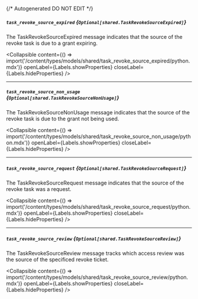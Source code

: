{/* Autogenerated DO NOT EDIT  */}

##### `task_revoke_source_expired` *{`Optional[shared.TaskRevokeSourceExpired]`}*
The TaskRevokeSourceExpired message indicates that the source of the revoke task is due to a grant expiring.

<Collapsible content={() => import('/content/types/models/shared/task_revoke_source_expired/python.mdx')} openLabel={Labels.showProperties} closeLabel={Labels.hideProperties} />


---
##### `task_revoke_source_non_usage` *{`Optional[shared.TaskRevokeSourceNonUsage]`}*
The TaskRevokeSourceNonUsage message indicates that the source of the revoke task is due to the grant not being used.

<Collapsible content={() => import('/content/types/models/shared/task_revoke_source_non_usage/python.mdx')} openLabel={Labels.showProperties} closeLabel={Labels.hideProperties} />


---
##### `task_revoke_source_request` *{`Optional[shared.TaskRevokeSourceRequest]`}*
The TaskRevokeSourceRequest message indicates that the source of the revoke task was a request.

<Collapsible content={() => import('/content/types/models/shared/task_revoke_source_request/python.mdx')} openLabel={Labels.showProperties} closeLabel={Labels.hideProperties} />


---
##### `task_revoke_source_review` *{`Optional[shared.TaskRevokeSourceReview]`}*
The TaskRevokeSourceReview message tracks which access review was the source of the specificed revoke ticket.

<Collapsible content={() => import('/content/types/models/shared/task_revoke_source_review/python.mdx')} openLabel={Labels.showProperties} closeLabel={Labels.hideProperties} />



